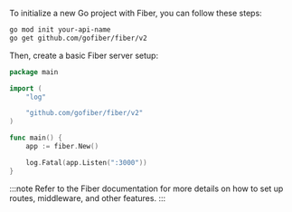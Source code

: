 To initialize a new Go project with Fiber, you can follow these steps:

```bash
go mod init your-api-name
go get github.com/gofiber/fiber/v2
```

Then, create a basic Fiber server setup:

```go title="main.go"
package main

import (
    "log"

    "github.com/gofiber/fiber/v2"
)

func main() {
    app := fiber.New()

    log.Fatal(app.Listen(":3000"))
}
```

:::note
Refer to the Fiber documentation for more details on how to set up routes, middleware, and other features.
:::
